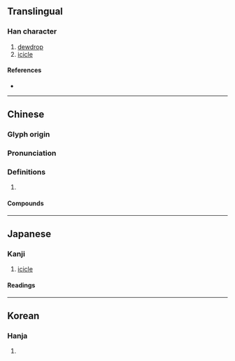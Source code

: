 {{character info}}
==Translingual==

===Han character===
{{Han char|rn=15|rad=冫|as=08|sn=10|four=|canj=IMDCI,YDCI|ids=⿰冫松}}

# [[dewdrop]]
# [[icicle]]

====References====
* {{Han ref|kx=0132.390|dkj=01663|dj=0296.270|hdz=10298.060|uh=51C7|ud=20935}}

----

==Chinese==
{{zh-forms}}

===Glyph origin===
{{Han etym}}

===Pronunciation===
{{zh-pron
|m=sōng
|mc=y
|oc=y
|cat=
}}

===Definitions===
{{zh-hanzi}}

# {{rfdef|zh}}

====Compounds====
{{zh-der|雨凇|霧凇}}

----

==Japanese==

===Kanji===
{{ja-kanji|grade=|rs=冫08}}

# [[icicle]]

====Readings====
{{ja-readings
|goon=しゅ, す
|kanon=しょう, そう
|kun=つらら-
}}

----

==Korean==

===Hanja===
{{ko-hanja|송}}

# {{rfdef|ko|sort=冫08}}